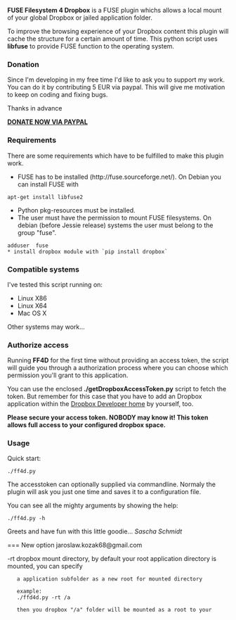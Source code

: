 '''FUSE Filesystem 4 Dropbox''' is a FUSE plugin whichs allows a local mount of your
global Dropbox or jailed application folder.

To improve the browsing experience of your Dropbox content this plugin will cache
the structure for a certain amount of time. This python script uses '''libfuse''' to
provide FUSE function to the operating system.

=== Donation ===
Since I'm developing in my free time I'd like to ask you to support my work.
You can do it by contributing 5 EUR via paypal. This will give me motivation
to keep on coding and fixing bugs.

Thanks in advance

[https://www.paypal.com/cgi-bin/webscr?no_note=0&lc=US&business=realriot%40realriot.de&item_name=GitHub+-+ff4d&cmd=_donations&currency_code=USD '''DONATE NOW VIA PAYPAL''']

=== Requirements ===
There are some requirements which have to be fulfilled to make this plugin work.
* FUSE has to be installed (http://fuse.sourceforge.net/). On Debian you can install FUSE with
 apt-get install libfuse2
* Python pkg-resources must be installed. 
* The user must have the permission to mount FUSE filesystems. On debian (before Jessie release) systems the user must belong to the group "fuse".
 adduser <user> fuse
 * install dropbox module with `pip install dropbox`

=== Compatible systems ===
I've tested this script running on:

* Linux X86
* Linux X64
* Mac OS X

Other systems may work...

=== Authorize access ===
Running '''FF4D''' for the first time without providing an access token, the script will guide you through a
authorization process where you can choose which permission you'll grant to this application.

You can use the enclosed '''./getDropboxAccessToken.py''' script to fetch
the token. But remember for this case that you have to add an Dropbox application within
the [https://www.dropbox.com/developers Dropbox Developer home] by yourself, too.

'''Please secure your access token. NOBODY may know it! This token allows full access
to your configured dropbox space.'''

=== Usage ===
Quick start:

 ./ff4d.py <mount folder>

The accesstoken can optionally supplied via commandline. Normaly the plugin will ask you just one time
and saves it to a configuration file.

You can see all the mighty arguments by showing the help:

 ./ff4d.py -h

Greets and have fun with this little goodie...
''Sascha Schmidt''


=== New option
jaroslaw.kozak68@gmail.com

-rt dropbox mount directory, by default your root application directory is mounted, you can specify
    a application subfolder as a new root for mounted directory

    example:
    ./ffd4d.py -rt /a <mount folder>

    then you dropbox "/a" folder will be mounted as a root to your <mount folder>



